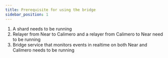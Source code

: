 ```yaml
---
title: Prerequisite for using the bridge
sidebar_position: 1
---
```


1) A shard needs to be running
2) Relayer from Near to Calimero and a relayer from Calimero to Near need to be running
3) Bridge service that monitors events in realtime on both Near and Calimero needs to be running
